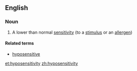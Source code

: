 ==English==

===Noun===
{{en-noun|hyposensitivities}}

# A lower than normal [[sensitivity]] (to a [[stimulus]] or an [[allergen]])

====Related terms====
*[[hyposensitive]]

[[et:hyposensitivity]]
[[zh:hyposensitivity]]